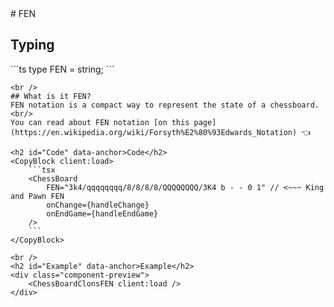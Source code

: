 ---
---


<LayoutConfig active="/properties/FEN">
    # FEN
    <h2 id="Typing" data-anchor>Typing</h2>
    <CopyBlock client:load>
        ```ts
        type FEN = string;
        ```
    </CopyBlock>

    <br />
    ## What is it FEN?
    FEN notation is a compact way to represent the state of a chessboard. <br/>
    You can read about FEN notation [on this page](https://en.wikipedia.org/wiki/Forsyth%E2%80%93Edwards_Notation) 👈

    <h2 id="Code" data-anchor>Code</h2>
    <CopyBlock client:load>
        ```tsx
        <ChessBoard 
            FEN="3k4/qqqqqqqq/8/8/8/8/QQQQQQQQ/3K4 b - - 0 1" // <~~~ King and Pawn FEN
            onChange={handleChange}
            onEndGame={handleEndGame}
        />
        ```
    </CopyBlock>

    <br />
    <h2 id="Example" data-anchor>Example</h2>
    <div class="component-preview">
        <ChessBoardClonsFEN client:load />
    </div>
</LayoutConfig>